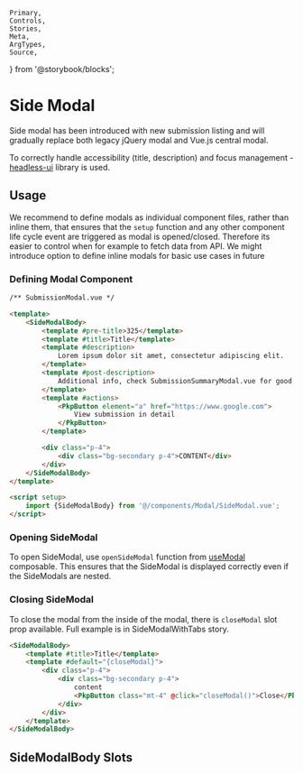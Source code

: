 	Primary,
	Controls,
	Stories,
	Meta,
	ArgTypes,
	Source,
} from '@storybook/blocks';

<Meta of={SideModalStories} />

# Side Modal

Side modal has been introduced with new submission listing and will gradually replace both legacy jQuery modal and Vue.js central modal.

To correctly handle accessibility (title, description) and focus management - [headless-ui](https://headlessui.com) library is used.

## Usage

We recommend to define modals as individual component files, rather than inline them, that ensures that the `setup` function and any other component life cycle event are triggered as modal is opened/closed. Therefore its easier to control when for example to fetch data from API. We might introduce option to define inline modals for basic use cases in future

### Defining Modal Component

```html
/** SubmissionModal.vue */

<template>
	<SideModalBody>
		<template #pre-title>325</template>
		<template #title>Title</template>
		<template #description>
			Lorem ipsum dolor sit amet, consectetur adipiscing elit.
		</template>
		<template #post-description>
			Additional info, check SubmissionSummaryModal.vue for good example
		</template>
		<template #actions>
			<PkpButton element="a" href="https://www.google.com">
				View submission in detail
			</PkpButton>
		</template>

		<div class="p-4">
			<div class="bg-secondary p-4">CONTENT</div>
		</div>
	</SideModalBody>
</template>

<script setup>
	import {SideModalBody} from '@/components/Modal/SideModal.vue';
</script>
```

### Opening SideModal

To open SideModal, use `openSideModal` function from [useModal](../?path=/docs/composables-usemodal--docs#opensidemodal) composable. This ensures that the SideModal is displayed correctly even if the SideModals are nested.

### Closing SideModal

To close the modal from the inside of the modal, there is `closeModal` slot prop available. Full example is in SideModalWithTabs story.

```html
<SideModalBody>
	<template #title>Title</template>
	<template #default="{closeModal}">
		<div class="p-4">
			<div class="bg-secondary p-4">
				content
				<PkpButton class="mt-4" @click="closeModal()">Close</PkpButton>
			</div>
		</div>
	</template>
</SideModalBody>
```

## SideModalBody Slots

<ArgTypes of={SideModalBody} />

<Stories />
